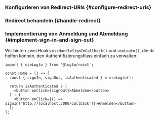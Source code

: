 

### Konfigurieren von Redirect-URIs \{#configure-redirect-uris}

<SignInFlowSummary />

<AssumingUrl />

<WebConfigureRedirectUris />

### Redirect behandeln \{#handle-redirect}

<HandleRedirect />

### Implementierung von Anmeldung und Abmeldung \{#implement-sign-in-and-sign-out}

Wir bieten zwei Hooks `useHandleSignInCallback()` und `useLogto()`, die dir helfen können, den Authentifizierungsfluss einfach zu verwalten.

<SignInNote calling=".signIn()" />

```tsx title="pages/Home/index.tsx"
import { useLogto } from '@logto/react';

const Home = () => {
  const { signIn, signOut, isAuthenticated } = useLogto();

  return isAuthenticated ? (
    <button onClick={signOut}>Abmelden</button>
  ) : (
    <button onClick={() => signIn('http://localhost:3000/callback')}>Anmelden</button>
  );
};
```

<SignOutNote />
